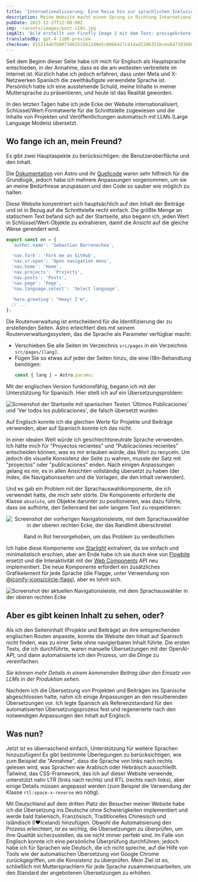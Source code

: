```yaml
---
title: 'Internationalisierung: Eine Reise hin zur sprachlichen Inklusion'
description: Meine Website macht einen Sprung in Richtung Internationalisierung, um Sprachbarrieren abzubauen und ein vielfältiges Publikum zu umarmen.
pubDate: 2023-12-27T12:00:00Z
img: ~/assets/images/post-i18n.jpg
imgAlt: 'Bild erstellt von Firefly Image 2 mit dem Text: preisgekrönte Kunst, ein verzweigter Baum aus Lichtstrahlen und Energie, dramatisch, eindrucksvoll, farbenfroh, hochauflösend, 4k uhd'
translatedBy: gpt-4-1106-preview
checksum: 9152144bfb0073463515012d0e5c806b427c41dad120b351bcee8d7103688f7b
---
```



Seit dem Beginn dieser Seite habe ich mich für Englisch als Hauptsprache entschieden, in der Annahme, dass es die am weitesten verbreitete im Internet ist. Kürzlich habe ich jedoch erfahren, dass unter Meta und X-Netzwerken Spanisch die zweithäufigste verwendete Sprache ist. Persönlich hatte ich eine ausstehende Schuld, meine Inhalte in meiner Muttersprache zu präsentieren, und heute ist das Realität geworden.

In den letzten Tagen habe ich jede Ecke der Website internationalisiert, Schlüssel/Wert-Formatwerte für die Schnittstelle zugewiesen und die Inhalte von Projekten und Veröffentlichungen automatisch mit LLMs (Large Language Models) übersetzt.

## Wo fange ich an, mein Freund?

Es gibt zwei Hauptaspekte zu berücksichtigen: die Benutzeroberfläche und den Inhalt.

Die [Dokumentation](https://docs.astro.build/de/recipes/i18n/) von Astro und ihr [Quellcode](https://github.com/withastro/docs/tree/main/src/i18n) waren sehr hilfreich für die Grundlogik, jedoch habe ich mehrere Anpassungen vorgenommen, um sie an meine Bedürfnisse anzupassen und den Code so sauber wie möglich zu halten.

Diese Website konzentriert sich hauptsächlich auf den Inhalt der Beiträge und ist in Bezug auf die Schnittstelle recht einfach. Die größte Menge an statischem Text befand sich auf der Startseite, also begann ich, jeden Wert in Schlüssel/Wert-Objekte zu extrahieren, damit die Ansicht auf die gleiche Weise gerendert wird.

```typescript
export const en = {
  'author.name': 'Sebastian Barrenechea',

  'nav.fork': 'Fork me on GitHub',
  'nav.sr.open': 'Open navigation menu',
  'nav.home': 'Home',
  'nav.projects': 'Projects',
  'nav.posts': 'Posts',
  'nav.page': 'Page',
  'nav.language.select': 'Select language',

  'hero.greeting': "Heey! I'm",
  // ...
};
```

Die Routenverwaltung ist entscheidend für die Identifizierung der zu erstellenden Seiten. Astro erleichtert dies mit seinem Routenverwaltungssystem, das die Sprache als Parameter verfügbar macht:

- Verschieben Sie alle Seiten im Verzeichnis `src/pages` in ein Verzeichnis `src/pages/[lang]`.
- Fügen Sie so etwas auf jeder der Seiten hinzu, die eine i18n-Behandlung benötigen:
  ```typescript
  const { lang } = Astro.params;
  ```

Mit der englischen Version funktionsfähig, begann ich mit der Unterstützung für Spanisch. Hier stieß ich auf ein Übersetzungsproblem:

<Image
  src={WrongEsTranslation}
  alt="Screenshot der Startseite mit spanischen Texten 'Últimos Publicaciones' und 'Ver todos los publicaciones', die falsch übersetzt wurden"
  format="webp"
/>

Auf Englisch konnte ich die gleichen Werte für Projekte und Beiträge verwenden, aber auf Spanisch konnte ich das nicht.

In einer idealen Welt würde ich geschlechtsneutrale Sprache verwenden. Ich hätte mich für "Proyectos recientes" und "Publicaciones recientes" entscheiden können, was es mir erlauben würde, das Wort zu recyceln. Um jedoch die visuelle Konsistenz der Seite zu wahren, musste der Satz mit "proyectos" oder "publicaciones" enden. Nach einigen Anpassungen gelang es mir, es in allen Ansichten vollständig übersetzt zu haben (der Index, die Navigationsseiten und die Vorlagen, die den Inhalt verwenden).

Und es gab ein Problem mit der Sprachauswahlkomponente, die ich verwendet hatte, die mich sehr störte. Die Komponente erforderte die Klasse `absolute`, um Objekte darunter zu positionieren, was dazu führte, dass sie aufhörte, den Seitenrand bei sehr langem Text zu respektieren:

<div align="center">
  <Image
    src={OldNavbar}
    alt="Screenshot der vorherigen Navigationsleiste, mit dem Sprachauswähler in der oberen rechten Ecke, der das Randlimit überschreitet"
    format="webp"
  />
  <p class="italic">Rand in Rot hervorgehoben, um das Problem zu verdeutlichen</p>
</div>

Ich habe diese Komponente von [Starlight](https://starlight.astro.build/de/) extrahiert, da sie einfach und minimalistisch erschien, aber am Ende habe ich sie durch eine von [Flowbite](https://flowbite.com/docs/components/navbar/#language-dropdown) ersetzt und die Interaktivität mit der [Web Components](https://web.dev/articles/custom-elements-v1) API neu implementiert. Die neue Komponente erfordert ein zusätzliches Grafikelement für jede Sprache (die Flagge, unter Verwendung von [@iconify-icons/circle-flags](https://icon-sets.iconify.design/circle-flags/)), aber es lohnt sich.

<Image
  src={NewNavbar}
  alt="Screenshot der aktuellen Navigationsleiste, mit dem Sprachauswähler in der oberen rechten Ecke"
  format="webp"
/>

## Aber es gibt keinen Inhalt zu sehen, oder?

Als ich den Seiteninhalt (Projekte und Beiträge) an ihre entsprechenden englischen Routen anpasste, konnte die Website den Inhalt auf Spanisch nicht finden, was zu einer Seite ohne navigierbaren Inhalt führte. Die ersten Tests, die ich durchführte, waren manuelle Übersetzungen mit der OpenAI-API, und dann automatisierte ich den Prozess, um die Dinge zu vereinfachen.

_Sie können mehr Details in einem kommenden Beitrag über den Einsatz von LLMs in der Produktion sehen._

Nachdem ich die Übersetzung von Projekten und Beiträgen ins Spanische abgeschlossen hatte, nahm ich einige Anpassungen an den resultierenden Übersetzungen vor. Ich legte Spanisch als Referenzstandard für den automatisierten Übersetzungsprozess fest und regenerierte nach den notwendigen Anpassungen den Inhalt auf Englisch.

## Was nun?

Jetzt ist es überraschend einfach, Unterstützung für weitere Sprachen hinzuzufügen! Es gibt bestimmte Überlegungen zu berücksichtigen, wie zum Beispiel die "Annahme", dass die Sprache von links nach rechts gelesen wird, was Sprachen wie Arabisch oder Hebräisch ausschließt. Tailwind, das CSS-Framework, das ich auf dieser Website verwende, unterstützt nativ LTR (links nach rechts) und RTL (rechts nach links), aber einige Details müssen angepasst werden (zum Beispiel die Verwendung der Klasse `rtl:space-x-reverse` wo nötig).

Mit Deutschland auf dem dritten Platz der Besucher meiner Website habe ich die Übersetzung ins Deutsche ohne Schwierigkeiten implementiert und werde bald Italienisch, Französisch, Traditionelles Chinesisch und Isländisch (I♥️Iceland) hinzufügen. Obwohl die Automatisierung den Prozess erleichtert, ist es wichtig, die Übersetzungen zu überprüfen, um ihre Qualität sicherzustellen, da sie nicht immer perfekt sind. Im Falle von Englisch konnte ich eine persönliche Überprüfung durchführen; jedoch habe ich für Sprachen wie Deutsch, die ich nicht spreche, auf die Hilfe von Tools wie der automatischen Übersetzung von Google Chrome zurückgegriffen, um die Konsistenz zu überprüfen. Mein Ziel ist es, schließlich mit Muttersprachlern für jede Sprache zusammenzuarbeiten, um den Standard der angebotenen Übersetzungen zu erhöhen.
